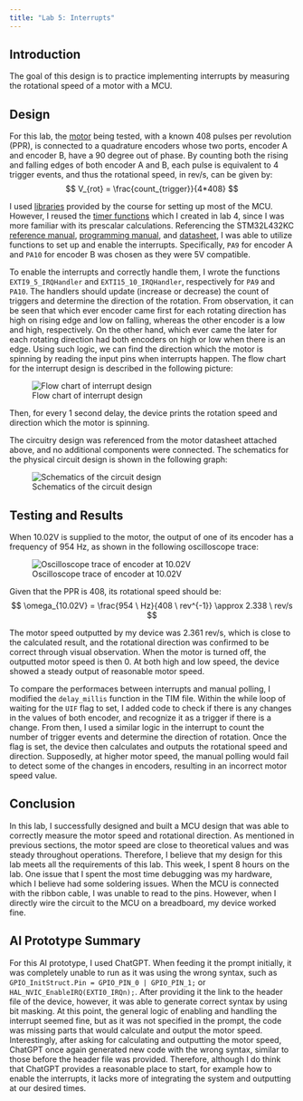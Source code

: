 ```yaml
---
title: "Lab 5: Interrupts"
---
```


## Introduction
The goal of this design is to practice implementing interrupts by measuring the rotational speed of a motor with a MCU. 

## Design
For this lab, the [motor](https://hmc-e155.github.io/assets/lab/25GA370.pdf) being tested, with a known 408 pulses per revolution (PPR), is connected to a quadrature encoders whose two ports, encoder A and encoder B, have a 90 degree out of phase. By counting both the rising and falling edges of both encoder A and B, each pulse is equivalent to 4 trigger events, and thus the rotational speed, in rev/s, can be given by:
$$
V_{rot} = \frac{count_{trigger}}{4*408}
$$

I used [libraries](https://github.com/HMC-E155/tutorial-interrupts/tree/solution) provided by the course for setting up most of the MCU. However, I reused the [timer functions](https://github.com/georgiatai/e155-lab5/blob/main/mcu/lib/STM32L432KC_TIM.c) which I created in lab 4, since I was more familiar with its prescalar calculations. Referencing the STM32L432KC [reference manual](https://www.st.com/resource/en/reference_manual/rm0394-stm32l41xxx42xxx43xxx44xxx45xxx46xxx-advanced-armbased-32bit-mcus-stmicroelectronics.pdf), [programming manual](https://www.st.com/resource/en/programming_manual/pm0214-stm32-cortexm4-mcus-and-mpus-programming-manual-stmicroelectronics.pdf), and [datasheet](https://www.st.com/resource/en/datasheet/stm32l432kc.pdf), I was able to utilize functions to set up and enable the interrupts. Specifically, `PA9` for encoder A and `PA10` for encoder B was chosen as they were 5V compatible.

To enable the interrupts and correctly handle them, I wrote the functions `EXTI9_5_IRQHandler` and `EXTI15_10_IRQHandler`, respectively for `PA9` and `PA10`. The handlers should update (increase or decrease) the count of triggers and determine the direction of the rotation. From observation, it can be seen that which ever encoder came first for each rotating direction has high on rising edge and low on falling, whereas the other encoder is a low and high, respectively. On the other hand, which ever came the later for each rotating direction had both encoders on high or low when there is an edge. Using such logic, we can find the direction which the motor is spinning by reading the input pins when interrupts happen. The flow chart for the interrupt design is described in the following picture:

![Flow chart of interrupt design](images/flowchart.jpeg)

Then, for every 1 second delay, the device prints the rotation speed and direction which the motor is spinning.

The circuitry design was referenced from the motor datasheet attached above, and no additional components were connected. The schematics for the physical circuit design is shown in the following graph:

![Schematics of the circuit design](images/schematics.jpeg){#fig-schematics}

## Testing and Results
When 10.02V is supplied to the motor, the output of one of its encoder has a frequency of 954 Hz, as shown in the following oscilloscope trace:

![Oscilloscope trace of encoder at 10.02V](images/oscilloscope_enc.jpeg)

Given that the PPR is 408, its rotational speed should be:
$$
\omega_{10.02V} = \frac{954 \ Hz}{408 \ rev^{-1}} \approx 2.338 \  rev/s
$$

The motor speed outputted by my device was 2.361 rev/s, which is close to the calculated result, and the rotational direction was confirmed to be correct through visual observation. When the motor is turned off, the outputted motor speed is then 0. At both high and low speed, the device showed a steady output of reasonable motor speed.

To compare the performaces between interrupts and manual polling, I modified the `delay_millis` function in the TIM file. Within the while loop of waiting for the `UIF` flag to set, I added code to check if there is any changes in the values of both encoder, and recognize it as a trigger if there is a change. From then, I used a similar logic in the interrupt to count the number of trigger events and determine the direction of rotation. Once the flag is set, the device then calculates and outputs the rotational speed and direction. Supposedly, at higher motor speed, the manual polling would fail to detect some of the changes in encoders, resulting in an incorrect motor speed value.

## Conclusion
In this lab, I successfully designed and built a MCU design that was able to correctly measure the motor speed and rotational direction. As mentioned in previous sections, the motor speed are close to theoretical values and was steady throughout operations. Therefore, I believe that my design for this lab meets all the requirements of this lab. This week, I spent 8 hours on the lab. One issue that I spent the most time debugging was my hardware, which I believe had some soldering issues. When the MCU is connected with the ribbon cable, I was unable to read to the pins. However, when I directly wire the circuit to the MCU on a breadboard, my device worked fine.

## AI Prototype Summary
For this AI prototype, I used ChatGPT. When feeding it the prompt initially, it was completely unable to run as it was using the wrong syntax, such as `GPIO_InitStruct.Pin = GPIO_PIN_0 | GPIO_PIN_1;` or `HAL_NVIC_EnableIRQ(EXTI0_IRQn);`. After providing it the link to the header file of the device, however, it was able to generate correct syntax by using bit masking. At this point, the general logic of enabling and handling the interrupt seemed fine, but as it was not specified in the prompt, the code was missing parts that would calculate and output the motor speed. Interestingly, after asking for calculating and outputting the motor speed, ChatGPT once again generated new code with the wrong syntax, similar to those before the header file was provided. Therefore, although I do think that ChatGPT provides a reasonable place to start, for example how to enable the interrupts, it lacks more of integrating the system and outputting at our desired times.